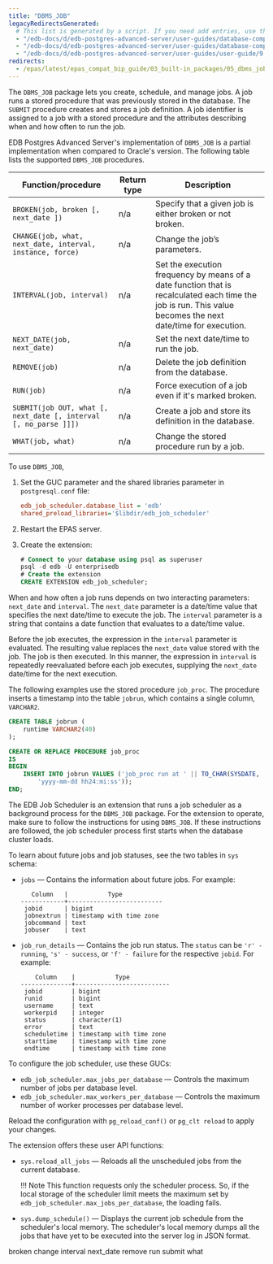 ```yaml
---
title: "DBMS_JOB"
legacyRedirectsGenerated:
  # This list is generated by a script. If you need add entries, use the `legacyRedirects` key.
  - "/edb-docs/d/edb-postgres-advanced-server/user-guides/database-compatibility-for-oracle-developers-built-in-package-guide/9.6/Database_Compatibility_for_Oracle_Developers_Built-in_Package_Guide.1.16.html"
  - "/edb-docs/d/edb-postgres-advanced-server/user-guides/database-compatibility-for-oracle-developers-guide/9.5/Database_Compatibility_for_Oracle_Developers_Guide.1.192.html"
  - "/edb-docs/d/edb-postgres-advanced-server/user-guides/user-guide/9.5/EDB_Postgres_Enterprise_Guide.1.150.html"
redirects:
  - /epas/latest/epas_compat_bip_guide/03_built-in_packages/05_dbms_job/ #generated for docs/epas/reorg-role-use-case-mode
---
```


The `DBMS_JOB` package lets you create, schedule, and manage jobs. A job runs a stored procedure that was previously stored in the database. The `SUBMIT` procedure creates and stores a job definition. A job identifier is assigned to a job with a stored procedure and the attributes describing when and how often to run the job.

EDB Postgres Advanced Server's implementation of `DBMS_JOB` is a partial implementation when compared to Oracle's version. The following table lists the supported `DBMS_JOB` procedures.

| Function/procedure                                               | Return type | Description                                                                                                                                                 |
| ---------------------------------------------------------------- | ----------- | ----------------------------------------------------------------------------------------------------------------------------------------------------------- |
| `BROKEN(job, broken [, next_date ])`                             | n/a         | Specify that a given job is either broken or not broken.                                                                                                    |
| `CHANGE(job, what, next_date, interval, instance, force)`        | n/a         | Change the job’s parameters.                                                                                                                                |
| `INTERVAL(job, interval)`                                        | n/a         | Set the execution frequency by means of a date function that is recalculated each time the job is run. This value becomes the next date/time for execution. |
| `NEXT_DATE(job, next_date)`                                      | n/a         | Set the next date/time to run the job.                                                                                                                |
| `REMOVE(job)`                                                    | n/a         | Delete the job definition from the database.                                                                                                                |
| `RUN(job)`                                                       | n/a         | Force execution of a job even if it's marked broken.                                                                                                      |
| `SUBMIT(job OUT, what [, next_date [, interval [, no_parse ]]])` | n/a         | Create a job and store its definition in the database.                                                                                                    |
| `WHAT(job, what)`                                                | n/a         | Change the stored procedure run by a job.                                                                                                                   |


To use `DBMS_JOB`,

1. Set the GUC parameter and the shared libraries parameter in `postgresql.conf` file:

   ```ini
   edb_job_scheduler.database_list = 'edb'
   shared_preload_libraries='$libdir/edb_job_scheduler' 
   ```

2. Restart the EPAS server.

3. Create the extension:

   ```sql
   # Connect to your database using psql as superuser
   psql -d edb -U enterprisedb
   # Create the extension
   CREATE EXTENSION edb_job_scheduler;
   ```

When and how often a job runs depends on two interacting parameters: `next_date` and `interval`. The `next_date` parameter is a date/time value that specifies the next date/time to execute the job. The `interval` parameter is a string that contains a date function that evaluates to a date/time value.

Before the job executes, the expression in the `interval` parameter is evaluated. The resulting value replaces the `next_date` value stored with the job. The job is then executed. In this manner, the expression in `interval` is repeatedly reevaluated before each job executes, supplying the `next_date` date/time for the next execution.

The following examples use the stored procedure `job_proc`. The procedure inserts a timestamp into the table `jobrun`, which contains a single column, `VARCHAR2`.

```sql
CREATE TABLE jobrun (
    runtime VARCHAR2(40)
);

CREATE OR REPLACE PROCEDURE job_proc
IS
BEGIN
    INSERT INTO jobrun VALUES ('job_proc run at ' || TO_CHAR(SYSDATE,
        'yyyy-mm-dd hh24:mi:ss'));
END;
```

The EDB Job Scheduler is an extension that runs a job scheduler as a background process for the `DBMS_JOB` package. For the extension to operate, make sure to follow the instructions for using `DBMS_JOB`. If these instructions are followed, the job scheduler process first starts when the database cluster loads. 

To learn about future jobs and job statuses, see the two tables in `sys` schema: 

- `jobs` &mdash; Contains the information about future jobs. For example:

  ```
     Column   |           Type
  ------------+--------------------------
   jobid      | bigint
   jobnextrun | timestamp with time zone
   jobcommand | text
   jobuser    | text
  ```

- `job_run_details` &mdash; Contains the job run status. The `status` can be `'r' - running`, `'s' - success`, or `'f' - failure` for the respective `jobid`. For example: 
  ```
      Column    |           Type
  --------------+--------------------------
   jobid        | bigint
   runid        | bigint
   username     | text
   workerpid    | integer
   status       | character(1)
   error        | text
   scheduletime | timestamp with time zone
   starttime    | timestamp with time zone
   endtime      | timestamp with time zone
  ```

To configure the job scheduler, use these GUCs: 

- `edb_job_scheduler.max_jobs_per_database` &mdash; Controls the maximum number of jobs per database level. 
- `edb_job_scheduler.max_workers_per_database` &mdash; Controls the maximum number of worker processes per database level.

Reload the configuration with `pg_reload_conf()` or `pg_clt reload` to apply your changes. 

The extension offers these user API functions: 

- `sys.reload_all_jobs` &mdash; Reloads all the unscheduled jobs from the current database. 

  !!! Note
     This function requests only the scheduler process. So, if the local storage of the scheduler limit meets the maximum set by `edb_job_scheduler.max_jobs_per_database`, the loading fails. 

- `sys.dump_schedule()` &mdash; Displays the current job schedule from the scheduler's local memory. The scheduler's local memory dumps all the jobs that have yet to be executed into the server log in JSON format. 

<div class="toctree" maxdepth="5">

broken change interval next_date remove run submit what

</div>
